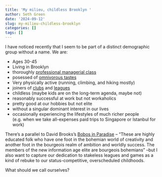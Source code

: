 ```yaml
---
title: 'My milieu, childless Brooklyn '
author: Seth Green
date: '2024-09-12'
slug: my-milieu-childless-brooklyn
categories: []
tags: []
---
```


I have noticed recently that I seem to be part of a distinct demographic group without a name. We are:

* Ages 30-45 
* Living in Brooklyn
* thoroughly [professional managerial class](https://thebellows.org/the-double-horseshoe-theory-of-class-politics-the-bellows-2/) 
* posessed of [omnivorous tastes](https://c-j-l-c.org/portfolio/omnivores-and-inequality-2/)
* Very physically active (running, climbing, and hiking mostly)
* joiners of [clubs](https://www.nytimes.com/2023/09/24/style/new-york-city-running-clubs.html) and [leagues](https://www.nytimes.com/2022/04/15/nyregion/ny-games.html)
* childless (maybe kids are on the long-term agenda, maybe not)
* reasonably successful at work but not workaholics
* pretty good at our hobbies but not elite
* without a singular dominant interest in our lives
* occasionally experiencing the lifestyles of much richer people (e.g. when we take all-expenses paid trips to Singapore or Istanbul for work)

There's a parallel to David Brooks's [Bobos in Paradise](https://archive.nytimes.com/www.nytimes.com/books/first/b/brooks-bobos.html) -- "These are highly educated folk who have one foot in the bohemian world of creativity and another foot in the bourgeois realm of ambition and worldly success. The members of the new information age elite are bourgeois bohemians" --but I also want to capture our dedication to stakeless leagues and games as a kind of rebuke to our status-competitive, overscheduled childhoods.  

What should we call ourselves? 